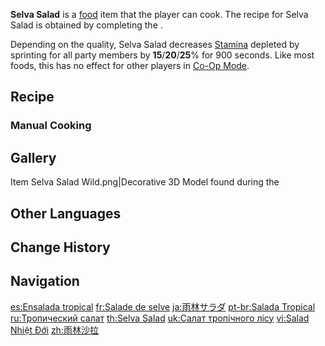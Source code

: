 {{Food Infobox
|id              = 108398
|description     = An Aranara-style salad that Paimon drained her brain juice dry to improve. It is, in fact, a rather traditional recipe in Sumeru.
|desc_suspicious = Ripe &mdash; "slightly fermented" to be more precise &mdash; [[Zaytun Peach]]es give off a bizarre smell. And this is to say nothing of the disproportionate use of mints and roses...
|desc_basic      = Fresh and crispy [[Zaytun Peach]] slices and mixed with gently squeezed [[Sumeru Rose]]s, which adds a touch of distinctive flavor. Mint is used instead of sugar to avoid getting a sickening sweetness. A refreshing dish that pleases both the eyes and the nose.
|desc_delicious  = Crispy and juicy [[Zaytun Peach]]es are served with fresh mints and blooming roses. This delicacy tastes refreshingly sweet and feels pleasantly cool on the tongue &mdash; this must be "the Taste of Happiness," as Aranara say.
|type            = Adventurer's Dishes
|effectType      = Stamina Reduction
|effect          = Decreases all party members' sprinting Stamina consumption by (var1)% for 900s.
|eff_att1        = Stamina
|eff_att2        = Sprinting Stamina
|eff_suspicious1 = 15
|eff_basic1      = 20
|eff_delicious1  = 25
|quality         = 2
|region          = Sumeru
|variant         = 
|recipe          = Complete ''[[Cooking, a Pleasant Memory]]''
}}
'''Selva Salad''' is a [[food]] item that the player can cook. The recipe for Selva Salad is obtained by completing the {{Quest|Cooking, a Pleasant Memory}}.

Depending on the quality, Selva Salad decreases [[Stamina]] depleted by sprinting for all party members by '''15'''/'''20'''/'''25'''% for 900 seconds. Like most foods, this has no effect for other players in [[Co-Op Mode]].

==Recipe==
{{Recipe
|type = Cooking
|Zaytun Peach = 2
|Mint = 2
|Sumeru Rose = 2
|sort = Zaytun Peach;Mint;Sumeru Rose
}}

===Manual Cooking===
{{Manual Cooking}}
<!--
==Trivia==
*
-->
==Gallery==
<gallery>
Item Selva Salad Wild.png|Decorative 3D Model found during the {{Quest|Gold Devouring and Mora Gathering}}
</gallery>

==Other Languages==
{{Other Languages
|en      = Selva Salad
|zhs     = 雨林沙拉
|zhs_rm  = Yǔlín Shālā
|zht     = 雨林沙拉
|zht_rm  = Yǔlín Shālā
|zh_tl   = Rainforest Salad
|ja      = 雨林サラダ
|ja_rm   = Urin Sarada
|ja_tl   = Rainforest Salad
|ko      = 우림 샐러드
|ko_tl   = Rainforest Salad
|es      = Ensalada tropical
|es_tl   = Tropical Salad
|fr      = Salade de selve
|fr_tl   = Selva Salad
|ru      = Тропический салат
|ru_tl   = Tropical Salad
|th      = Selva Salad
|vi      = Salad Nhiệt Đới
|vi_tl   = Tropical Salad
|de      = Selva-Salat
|de_tl   = Selva Salad
|id      = Selva Salad
|pt      = Salada Tropical
|pt_tl   = Tropical Salad
|tr      = Selva Salatası
|tr_tl   = Selva Salad
|it      = Insalata della selva
|it_tl   = Forest Salad
}}

==Change History==
{{Change History|3.0}}

==Navigation==
{{Food Navbox}}

[[es:Ensalada tropical]]
[[fr:Salade de selve]]
[[ja:雨林サラダ]]
[[pt-br:Salada Tropical]]
[[ru:Тропический салат]]
[[th:Selva Salad]]
[[uk:Салат тропічного лісу]]
[[vi:Salad Nhiệt Đới]]
[[zh:雨林沙拉]]
